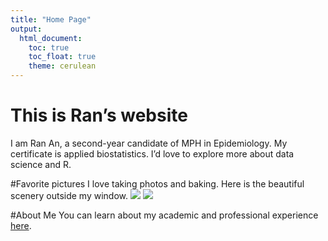 ```yaml
---
title: "Home Page"
output: 
  html_document:
    toc: true
    toc_float: true
    theme: cerulean
---
```


# This is Ran's website
I am Ran An, a second-year candidate of MPH in Epidemiology. My certificate is applied biostatistics. I'd love to explore more about data science and R.

#Favorite pictures
I love taking photos and baking. Here is the beautiful scenery outside my window.
![](images/scenery.jpeg)
![](images/scenery2.jpeg)

#About Me
You can learn about my academic and professional experience [here](academic.html).


